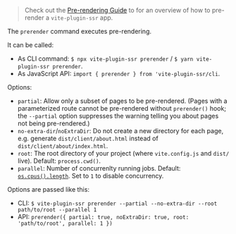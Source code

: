 > Check out the [Pre-rendering Guide](/pre-rendering) to for an overview of how to pre-render a `vite-plugin-ssr` app.

The `prerender` command executes pre-rendering.

It can be called:
 - As CLI command: `$ npx vite-plugin-ssr prerender` / `$ yarn vite-plugin-ssr prerender`.
 - As JavaScript API: `import { prerender } from 'vite-plugin-ssr/cli`.

Options:
 - `partial`: Allow only a subset of pages to be pre-rendered. (Pages with a parameterized route cannot be pre-rendered without `prerender()` hook; the `--partial` option suppresses the warning telling you about pages not being pre-rendered.)
 - `no-extra-dir`/`noExtraDir`: Do not create a new directory for each page, e.g. generate `dist/client/about.html` instead of `dist/client/about/index.html`.
 - `root`: The root directory of your project (where `vite.config.js` and `dist/` live). Default: `process.cwd()`.
 - `parallel`: Number of concurrenlty running jobs. Default: [`os.cpus().length`](https://nodejs.org/api/os.html#os_os_cpus). Set to `1` to disable concurrency.

Options are passed like this:
 - CLI: `$ vite-plugin-ssr prerender --partial --no-extra-dir --root path/to/root --parallel 1`
 - API: `prerender({ partial: true, noExtraDir: true, root: 'path/to/root', parallel: 1 })`
